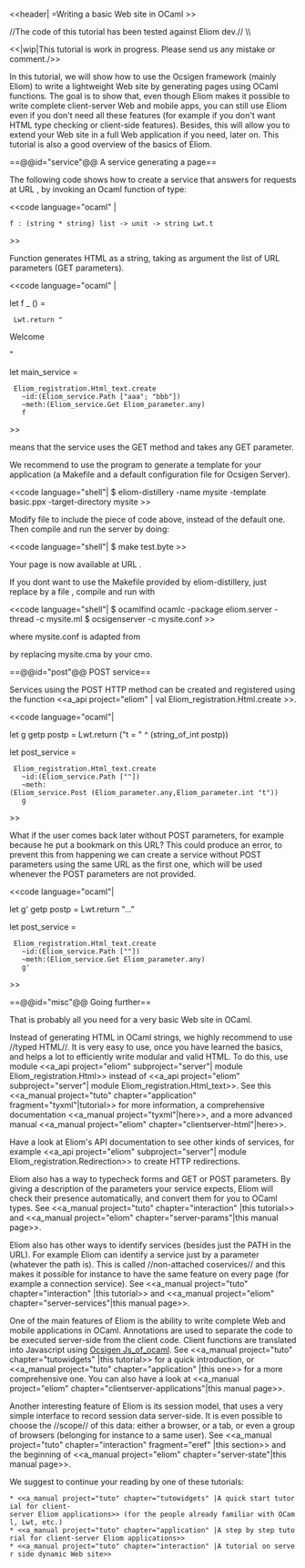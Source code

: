 <<header| =Writing a basic Web site in OCaml >>

//The code of this tutorial has been tested against Eliom dev.// \\

<<|wip|This tutorial is work in progress. Please send us any mistake or comment./>>

In this tutorial, we will show how to use the Ocsigen framework
(mainly Eliom) to write a lightweight Web site by generating pages
using OCaml functions. The goal is to show that,
even though Eliom makes it possible to write complete client-server
Web and mobile apps,
you can still use Eliom even if you don't need all these features (for example if you don't want HTML type checking or client-side features). Besides, this will allow you to extend your Web site in a full Web application if you need, later on. This tutorial is also a good overview of the basics of Eliom.



==@@id="service"@@ A service generating a page==

The following code shows how to create a service that answers
for requests at URL {{{http://.../aaa/bbb}}}, by invoking an
Ocaml function {{{f}}} of type:

<<code language="ocaml" |

 f : (string * string) list -> unit -> string Lwt.t

>>

Function {{{f}}} generates HTML as a string, taking as argument the list of URL parameters (GET parameters).

<<code language="ocaml" |

let f _ () =
  Lwt.return "<html><head><title>Hello world</title></head><body>Welcome</body></html>"

let main_service =
  Eliom_registration.Html_text.create
    ~id:(Eliom_service.Path ["aaa"; "bbb"])
    ~meth:(Eliom_service.Get Eliom_parameter.any)
    f

>>

{{{Eliom_service.Get Eliom_paramer.any}}} means that the service uses the GET method and takes any GET parameter.

We recommend to use the program {{{eliom-distillery}}}
to generate a template for your application (a Makefile and a default
configuration file for Ocsigen Server).


<<code language="shell"|
$ eliom-distillery -name mysite -template basic.ppx -target-directory mysite
>>

Modify file {{{mysite.eliom}}} to include the piece of code above,
instead of the default one.
Then compile and run the server by doing:

<<code language="shell"|
$ make test.byte
>>

Your page is now available at URL [[http://localhost:8080/aaa/bbb|{{{http://localhost:8080/aaa/bbb}}}]].

If you dont want to use the Makefile provided by eliom-distillery,
just replace {{{mysite.eliom}}} by a file {{{mysite.ml}}},
compile and run with

<<code language="shell"|
$ ocamlfind ocamlc -package eliom.server -thread -c mysite.ml
$ ocsigenserver -c mysite.conf
>>

where mysite.conf is adapted from
 {{{local/etc/mysite/mysite-test.conf}}}
by replacing mysite.cma by your cmo.

==@@id="post"@@ POST service==

Services using the POST HTTP method can be created and registered using the function
<<a_api project="eliom" | val Eliom_registration.Html.create >>.

<<code language="ocaml"|

let g getp postp = Lwt.return ("t = " ^ (string_of_int postp))

let post_service =
  Eliom_registration.Html_text.create
    ~id:(Eliom_service.Path [""])
    ~meth:(Eliom_service.Post (Eliom_parameter.any,Eliom_parameter.int "t"))
    g

>>

What if the user comes back later without POST parameters, for example
because he put a bookmark on this URL?
This could produce an error, to prevent this from happening we can
create a service without POST parameters using the same URL as the first one,
which will be used whenever the POST parameters are not provided.

<<code language="ocaml"|

let g' getp postp = Lwt.return "..."

let post_service =
  Eliom_registration.Html_text.create
    ~id:(Eliom_service.Path [""])
    ~meth:(Eliom_service.Get Eliom_parameter.any)
    g'

>>

==@@id="misc"@@ Going further==

That is probably all you need for a very basic Web site in OCaml.

Instead of generating HTML in OCaml strings, we highly recommend to use
//typed HTML//. It is very easy to use, once you have learned the basics,
and helps a lot to efficiently write modular and valid HTML.
To do this, use module
<<a_api project="eliom" subproject="server"| module Eliom_registration.Html>>
instead of
<<a_api project="eliom" subproject="server"| module Eliom_registration.Html_text>>.
See this
<<a_manual project="tuto" chapter="application" fragment="tyxml"|tutorial>>
for more information, a comprehensive documentation
<<a_manual project="tyxml"|here>>,
and a more advanced manual
<<a_manual project="eliom" chapter="clientserver-html"|here>>.

Have a look at Eliom's API documentation to see other kinds of services,
for example <<a_api project="eliom" subproject="server"| module Eliom_registration.Redirection>>
to create HTTP redirections.

Eliom also has a way to typecheck forms and GET or POST parameters.
By giving a description of the parameters your service expects,
Eliom will check their presence automatically, and convert them
for you to OCaml types.
See
<<a_manual project="tuto" chapter="interaction" |this tutorial>>
and <<a_manual project="eliom" chapter="server-params"|this manual page>>.

Eliom also has other ways to identify services (besides just the PATH
in the URL). For example Eliom can identify a service just by a parameter
(whatever the path is). This is called //non-attached coservices// and
this makes it possible for instance to have the same feature on every page
(for example a connection service).
See
<<a_manual project="tuto" chapter="interaction" |this tutorial>>
and <<a_manual project="eliom" chapter="server-services"|this manual page>>.

One of the main features of Eliom is the ability to write complete
Web and mobile applications in OCaml. Annotations are used to
separate the code to be executed server-side from the client code.
Client functions are translated into Javascript using
[[wiki(30):|Ocsigen Js_of_ocaml]].
See
<<a_manual project="tuto" chapter="tutowidgets" |this tutorial>> for
a quick introduction,
or <<a_manual project="tuto" chapter="application" |this one>> for a
more comprehensive one.
You can also have a look at
<<a_manual project="eliom" chapter="clientserver-applications"|this manual page>>.

Another interesting feature of Eliom is its session model, that uses a
very simple interface to record session data server-side.
It is even possible to choose
the //scope// of this data: either a browser, or a tab, or even a group
of browsers (belonging for instance to a same user).
See
<<a_manual project="tuto" chapter="interaction" fragment="eref" |this section>>
and the beginning of
<<a_manual project="eliom" chapter="server-state"|this manual page>>.

We suggest to continue your reading by one of these tutorials:
 * <<a_manual project="tuto" chapter="tutowidgets" |A quick start tutorial for client-server Eliom applications>> (for the people already familiar with OCaml, Lwt, etc.)
 * <<a_manual project="tuto" chapter="application" |A step by step tutorial for client-server Eliom applications>>
 * <<a_manual project="tuto" chapter="interaction" |A tutorial on server side dynamic Web site>>
